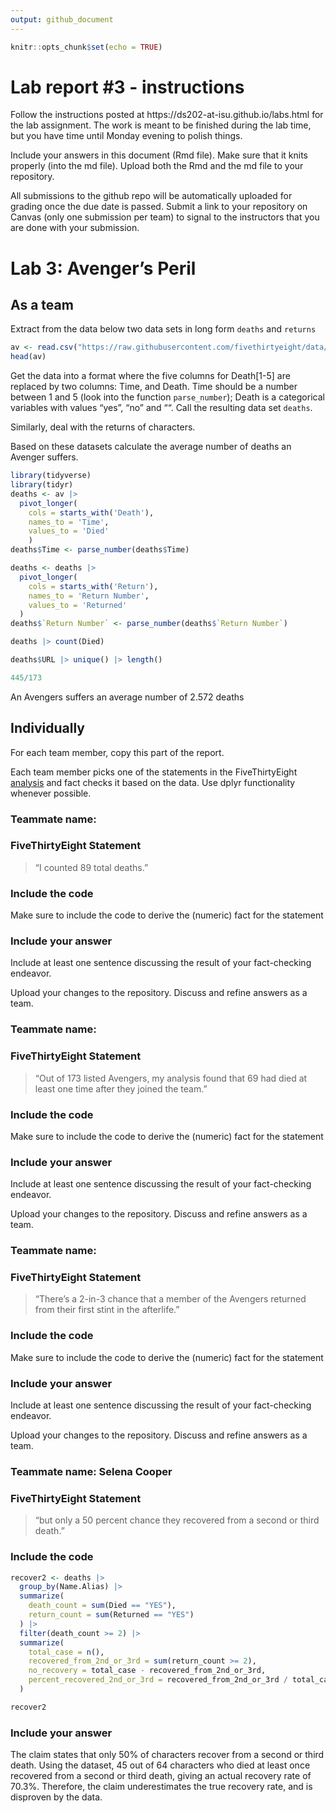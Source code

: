 ```yaml
---
output: github_document
---
```


<!-- README.md is generated from README.Rmd. Please edit the README.Rmd file -->


```r
knitr::opts_chunk$set(echo = TRUE)
```

# Lab report #3 - instructions

Follow the instructions posted at https://ds202-at-isu.github.io/labs.html for the lab assignment. The work is meant to be finished during the lab time, but you have time until Monday evening to polish things.

Include your answers in this document (Rmd file). Make sure that it knits properly (into the md file). Upload both the Rmd and the md file to your repository.  

All submissions to the github repo will be automatically uploaded for grading once the due date is passed.
Submit a link to your repository on Canvas (only one submission per team) to signal to the instructors that you are done with your submission.

# Lab 3: Avenger's Peril

## As a team

Extract from the data below two data sets in long form `deaths` and `returns`

```r
av <- read.csv("https://raw.githubusercontent.com/fivethirtyeight/data/master/avengers/avengers.csv", stringsAsFactors = FALSE)
head(av)
```

Get the data into a format where the five columns for Death[1-5] are replaced by two columns: Time, and Death. Time should be a number between 1 and 5 (look into the function `parse_number`); Death is a categorical variables with values "yes", "no" and "". Call the resulting data set `deaths`. 

Similarly, deal with the returns of characters.

Based on these datasets calculate the average number of deaths an Avenger suffers. 

```r
library(tidyverse)
library(tidyr)
deaths <- av |> 
  pivot_longer(
    cols = starts_with('Death'),
    names_to = 'Time',
    values_to = 'Died'
    )
deaths$Time <- parse_number(deaths$Time)

deaths <- deaths |> 
  pivot_longer(
    cols = starts_with('Return'),
    names_to = 'Return Number',
    values_to = 'Returned'
  )
deaths$`Return Number` <- parse_number(deaths$`Return Number`)

deaths |> count(Died)

deaths$URL |> unique() |> length()

445/173
```
An Avengers suffers an average number of 2.572 deaths

## Individually

For each team member, copy this part of the report. 

Each team member picks one of the statements in the FiveThirtyEight [analysis](https://fivethirtyeight.com/features/avengers-death-comics-age-of-ultron/) and fact checks it based on the data. Use dplyr functionality whenever possible.

### Teammate name:
### FiveThirtyEight Statement

> "I counted 89 total deaths."

### Include the code

Make sure to include the code to derive the (numeric) fact for the statement

### Include your answer

Include at least one sentence discussing the result of your fact-checking endeavor.

Upload your changes to the repository. Discuss and refine answers as a team.


### Teammate name:
### FiveThirtyEight Statement

> "Out of 173 listed Avengers, my analysis found that 69 had died at least one time after they joined the team."

### Include the code

Make sure to include the code to derive the (numeric) fact for the statement

### Include your answer

Include at least one sentence discussing the result of your fact-checking endeavor.

Upload your changes to the repository. Discuss and refine answers as a team.


### Teammate name:
### FiveThirtyEight Statement

> "There’s a 2-in-3 chance that a member of the Avengers returned from their first stint in the afterlife."

### Include the code

Make sure to include the code to derive the (numeric) fact for the statement

### Include your answer

Include at least one sentence discussing the result of your fact-checking endeavor.

Upload your changes to the repository. Discuss and refine answers as a team.


### Teammate name: Selena Cooper
### FiveThirtyEight Statement

> "but only a 50 percent chance they recovered from a second or third death."

### Include the code
```r
recover2 <- deaths |> 
  group_by(Name.Alias) |> 
  summarize(
    death_count = sum(Died == "YES"),
    return_count = sum(Returned == "YES")
  ) |>
  filter(death_count >= 2) |> 
  summarize(
    total_case = n(),
    recovered_from_2nd_or_3rd = sum(return_count >= 2),
    no_recovery = total_case - recovered_from_2nd_or_3rd,
    percent_recovered_2nd_or_3rd = recovered_from_2nd_or_3rd / total_case
  )

recover2
```

### Include your answer

The claim states that only 50% of characters recover from a second or third death. Using the dataset, 45 out of 64 characters who died at least once recovered from a second or third death, giving an actual recovery rate of 70.3%. Therefore, the claim underestimates the true recovery rate, and is disproven by the data.
